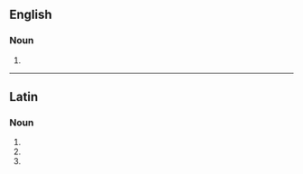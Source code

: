 {{also|créatrices}}

==English==

===Noun===
{{head|en|noun form}}

# {{en-irregular plural of|ending=ces|creatrix}}

----

==Latin==

===Noun===
{{la-noun-form|creātrīcēs}}

# {{inflection of|la|creātrīx||nom|p}}
# {{inflection of|la|creātrīx||acc|p}}
# {{inflection of|la|creātrīx||voc|p}}